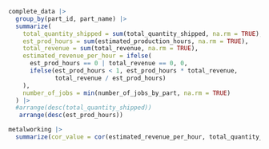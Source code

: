 

```r
complete_data |> 
  group_by(part_id, part_name) |> 
  summarize(
    total_quantity_shipped = sum(total_quantity_shipped, na.rm = TRUE),
    est_prod_hours = sum(estimated_production_hours, na.rm = TRUE),
    total_revenue = sum(total_revenue, na.rm = TRUE),
    estimated_revenue_per_hour = ifelse(
      est_prod_hours == 0 | total_revenue == 0, 0,  
      ifelse(est_prod_hours < 1, est_prod_hours * total_revenue, 
             total_revenue / est_prod_hours) 
    ),
    number_of_jobs = min(number_of_jobs_by_part, na.rm = TRUE)
  ) |> 
  #arrange(desc(total_quantity_shipped))
   arrange(desc(est_prod_hours))
```






```r

metalworking |> 
  summarize(cor_value = cor(estimated_revenue_per_hour, total_quantity_shipped, use = 'complete.obs'))

```




















